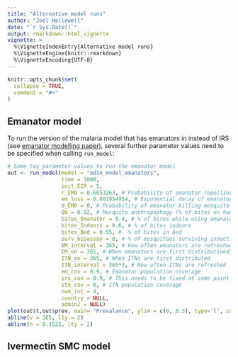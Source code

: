```yaml
---
title: "Alternative model runs"
author: "Joel Hellewell"
date: "`r Sys.Date()`"
output: rmarkdown::html_vignette
vignette: >
  %\VignetteIndexEntry{Alternative model runs}
  %\VignetteEngine{knitr::rmarkdown}
  %\VignetteEncoding{UTF-8}
---
```


```r
knitr::opts_chunk$set(
  collapse = TRUE,
  comment = "#>"
)
```

## Emanator model
To run the version of the malaria model that has emanators in instead of IRS (see [emanator modelling paper](http://dx.doi.org/10.1098/rstb.2019.0817)), several further parameter values need to be specified when calling `run_model`:

```r
# Some toy parameter values to run the emanator model
out <- run_model(model = "odin_model_emanators",
                 time = 1000,
                 init_EIR = 5,
                 r_EM0 = 0.6053263, # Probability of emanator repelling mosquito
                 em_loss = 0.001954954, # Exponential decay of emanator effectiveness
                 d_EM0 = 0, # Probability of emanator killing mosquito
                 Q0 = 0.92, # Mosquito anthropophagy (% of bites on humans)
                 bites_Emanator = 0.4, # % of bites while using emanator
                 bites_Indoors = 0.6, # % of bites indoors
                 bites_Bed = 0.55, #  % of bites in bed
                 surv_bioassay = 0, # % of mosquitoes surviving insecticide bioassay
                 EM_interval = 365, # How often emanators are refreshed
                 EM_on = 365, # When emanators are first distributioed
                 ITN_on = 365, # When ITNs are first distributed
                 ITN_interval = 365*3, # How often ITNs are refreshed
                 em_cov = 0.9, # Emanator population coverage
                 irs_cov = 0.9, # This needs to be fixed at some point
                 itn_cov = 0, # ITN population coverage
                 num_int = 4,
                 country = NULL,
                 admin2 = NULL)
plot(out$t,out$prev, main= "Prevalance", ylim = c(0, 0.3), type='l', col = "red")
abline(v = 365, lty = 2)
abline(h = 0.1522, lty = 2)
```
## Ivermectin SMC model

